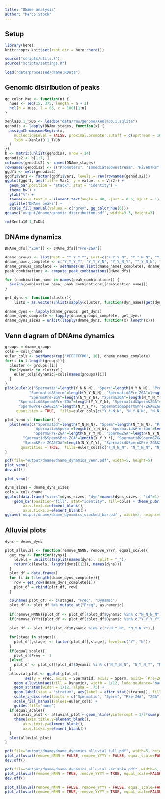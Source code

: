 ```yaml
---
title: "DNAme analysis"
author: "Marco Stock"
---
```


## Setup
```r
library(here)
knitr::opts_knit$set(root.dir = here::here())
```
```r
source("scripts/utils.R")
source("scripts/settings.R")
```
```r
load("data/processed/dname.RData")
```

## Genomic distribution of peaks
```r
gg_color_hue <- function(n) {
  hues <- seq(15, 375, length = n + 1)
  hcl(h = hues, l = 65, c = 100)[1:n]
}

Xenla10.1_TxDb <- loadDb("data/raw/genome/Xenla10.1.sqlite")
genodis <- lapply(DNAme_stages, function(x) {
  assignChromosomeRegion(x,
    nucleotideLevel = FALSE, proximal.promoter.cutoff = c(upstream = 1000, downstream = 1000), precedence = c("Promoters", "immediateDownstream", "fiveUTRs", "threeUTRs", "Exons", "Introns"),
    TxDb = Xenla10.1_TxDb
  )
})
b <- matrix(unlist(genodis), nrow = 14)
genodis2 <- b[1:7, ]
colnames(genodis2) <- names(DNAme_stages)
rownames(genodis2) <- c("Promoters", "ImmediateDownstream", "FiveUTRs", "ThreeUTRs", "Exons", "Introns", "Intergenic regions")
ggdf1 <- melt(genodis2)
ggdf1$Var1 <- factor(ggdf1$Var1, levels = rev(rownames(genodis2)))
ggplot(ggdf1, aes(fill = Var1, y = value, x = Var2)) +
  geom_bar(position = "stack", stat = "identity") +
  theme_bw() +
  ylab("%") +
  theme(axis.text.x = element_text(angle = 90, vjust = 0.5, hjust = 1), axis.title.x = element_blank(), legend.title = element_blank()) +
  ggtitle("DNAme peaks") +
  scale_fill_manual(values = c("grey", gg_color_hue(6)))
ggsave('output/dname/genomic_distribution.pdf', width=3.3, height=3)

rm(Xenla10.1_TxDb)
```

## DNAme dynamics
```r
DNAme_dfs[["ZGA"]] <- DNAme_dfs[["Pre-ZGA"]]

dname_groups <- list(Kept = "Y_Y_Y_Y", Lost=c("Y_Y_Y_N", "Y_Y_N_N", "Y_N_N_N"), Gained=c("N_N_Y_Y", "N_N_N_Y"), Absent="N_N_N_N") #Recovered=c("Y_Y_N_Y", "Y_N_Y_Y", "Y_N_N_Y"),
dname_names_complete <- c("Y_Y_Y_Y", "Y_Y_Y_N", "Y_Y_N_Y", "Y_Y_N_N", "Y_N_Y_Y", "Y_N_Y_N", "Y_N_N_Y", "Y_N_N_N", "N_Y_Y_Y", "N_Y_Y_N", "N_Y_N_Y", "N_Y_N_N", "N_N_Y_Y", "N_N_Y_N", "N_N_N_Y", "N_N_N_N")
dname_groups_complete <- setNames(as.list(dname_names_complete), dname_names_complete)
peak_combinations <- compute_peak_combinations(DNAme_dfs)

for (combination_name in names(peak_combinations)) {
  assign(combination_name, peak_combinations[[combination_name]])
}

get_dyns <- function(cluster){
    lists = as.vector(unlist(sapply(cluster, function(dyn_name){get(dyn_name)}, simplify = TRUE), use.names = FALSE))}

dname_dyns <- lapply(dname_groups, get_dyns)
dname_dyns_complete <- lapply(dname_groups_complete, get_dyns)
dname_dyns_sizes = unlist(lapply(dname_dyns, function(x) length(x)))
```

## Venn diagram of DNAme dynamics
```r
groups = dname_groups
cols = cols_dname
euler_cols <- setNames(rep("#FFFFFF00", 16), dname_names_complete)
for(i in 1:length(groups)){
  cluster <- groups[[i]]
  for(dynamic in cluster){
    euler_cols[dynamic]=cols[names(groups)[i]]
  }
}
plot(euler(c("Spermatid"=length(Y_N_N_N), "Sperm"=length(N_Y_N_N), "Pre-ZGA"=length(N_N_Y_N), "ZGA"=length(N_N_N_Y),
           "Spermatid&Sperm"=length(Y_Y_N_N), "Spermatid&Pre-ZGA"=length(Y_N_Y_N), "Spermatid&ZGA"=length(Y_N_N_Y),
           "Sperm&Pre-ZGA"=length(N_Y_Y_N), "Sperm&ZGA"=length(N_Y_N_Y), "Pre-ZGA&ZGA"=length(N_N_Y_Y),
      "Spermatid&Sperm&Pre-ZGA"=length(Y_Y_Y_N), "Spermatid&Sperm&ZGA"=length(Y_Y_N_Y), "Spermatid&Pre-ZGA&ZGA"=length(Y_N_Y_Y),
      "Sperm&Pre-ZGA&ZGA"=length(N_Y_Y_Y), "Spermatid&Sperm&Pre-ZGA&ZGA"=length(Y_Y_Y_Y))),
     quantities = TRUE,  fills=euler_cols[c("Y_N_N_N", "N_Y_N_N", "N_N_Y_N", "N_N_N_Y", "Y_Y_N_N", "Y_N_Y_N", "Y_N_N_Y", "N_Y_Y_N", "N_Y_N_Y", "N_N_Y_Y", "Y_Y_Y_N", "Y_Y_N_Y", "Y_N_Y_Y", "N_Y_Y_Y", "Y_Y_Y_Y")])

plot_venn <- function() {
  plot(venn(c("Spermatid"=length(Y_N_N_N), "Sperm"=length(N_Y_N_N), "Pre-ZGA"=length(N_N_Y_N), "ZGA"=length(N_N_N_Y),
             "Spermatid&Sperm"=length(Y_Y_N_N), "Spermatid&Pre-ZGA"=length(Y_N_Y_N), "Spermatid&ZGA"=length(Y_N_N_Y),
             "Sperm&Pre-ZGA"=length(N_Y_Y_N), "Sperm&ZGA"=length(N_Y_N_Y), "Pre-ZGA&ZGA"=length(N_N_Y_Y),
        "Spermatid&Sperm&Pre-ZGA"=length(Y_Y_Y_N), "Spermatid&Sperm&ZGA"=length(Y_Y_N_Y), "Spermatid&Pre-ZGA&ZGA"=length(Y_N_Y_Y),
        "Sperm&Pre-ZGA&ZGA"=length(N_Y_Y_Y), "Spermatid&Sperm&Pre-ZGA&ZGA"=length(Y_Y_Y_Y))),
       quantities = TRUE,  fills=euler_cols[c("Y_N_N_N", "N_Y_N_N", "N_N_Y_N", "N_N_N_Y", "Y_Y_N_N", "Y_N_Y_N", "Y_N_N_Y", "N_Y_Y_N", "N_Y_N_Y", "N_N_Y_Y", "Y_Y_Y_N", "Y_Y_N_Y", "Y_N_Y_Y", "N_Y_Y_Y", "Y_Y_Y_Y")])
}

pdf(file="output/dname/dname_dynamics_venn.pdf", width=5, height=5)
plot_venn()
dev.off()

plot_venn()
```
```r
dyns_sizes = dname_dyns_sizes
cols = cols_dname
ggplot(data.frame("sizes"=dyns_sizes, "dyn"=names(dyns_sizes), "id"=1), aes(fill=dyn, y=sizes, x=id)) + 
    geom_bar(position="fill", stat="identity", fill=cols) + theme_pubr() + ylab("Ratio of genome") + theme(axis.title.x=element_blank(),
        axis.text.x=element_blank(),
        axis.ticks.x=element_blank())
ggsave('output/dname/dname_dynamics_stacked_bar.pdf', width=2, height=5)
```
## Alluvial plots
```r
dyns = dname_dyns

plot_alluvial <- function(remove_NNNN, remove_YYYY, equal_scale){
  get_row <- function(dyns){
    levels = unlist(strsplit(names(dyns), split = "_"))
    return(c(levels, length(dyns[[1]]), names(dyns)))
  }
  plot_df = data.frame()
  for (i in 1:length(dname_dyns_complete)){
    row = get_row(dname_dyns_complete[i])
    plot_df = rbind(plot_df, row)
  }
  
  colnames(plot_df) <- c(stages, "Freq", "Dynamic")
  plot_df <- plot_df %>% mutate_at("Freq", as.numeric)
  
  if(remove_NNNN){plot_df <- plot_df[!plot_df$Dynamic %in% c("N_N_N_N"),]}
  if(remove_YYYY){plot_df <- plot_df[!plot_df$Dynamic %in% c("Y_Y_Y_Y"),]}
  
  plot_df <- plot_df[!plot_df$Dynamic %in% c("Y_N_Y_N", "N_Y_N_Y"),]
  
  for(stage in stages){
    plot_df[,stage] <- factor(plot_df[,stage], levels=c("Y", "N"))
  }
  if(equal_scale){
    plot_df$Freq <- 1
  }else{
    plot_df <- plot_df[!plot_df$Dynamic %in% c("N_Y_N_N", "N_Y_N_Y", "N_Y_Y_Y", "N_Y_Y_N", "Y_N_Y_N", "N_N_Y_N"),]
  }
  alluvial_plot <- ggplot(plot_df,
         aes(y = Freq, axis1 = Spermatid, axis2 = Sperm, axis3= `Pre-ZGA`, axis4 = ZGA, fill=Dynamic)) +
    geom_alluvium(aes(fill = Dynamic), width = 1/12, lode.guidance="backfront") + theme_pubr() +
    geom_stratum(width = 1/12, alpha = .75) +
    geom_label(stat = "stratum", aes(label = after_stat(stratum)), fill="white") +
    scale_x_discrete(limits = c("Spermatid", "Sperm", "Pre-ZGA", "ZGA"), expand = c(.05, .05)) +
    scale_fill_manual(values=euler_cols) + 
    guides(fill="none") 
  if(equal_scale){
    alluvial_plot <- alluvial_plot + geom_hline(yintercept = 1/2*sum(plot_df$Freq), col = "black", linetype="dotted") +
    theme(axis.title.y=element_blank(),
        axis.text.y=element_blank(),
        axis.ticks.y=element_blank())
  }
  plot(alluvial_plot)
}

pdf(file="output/dname/dname_dynamics_alluvial_full.pdf", width=5, height=3)
plot_alluvial(remove_NNNN = FALSE, remove_YYYY = FALSE, equal_scale=FALSE)
dev.off()

pdf(file="output/dname/dname_dynamics_alluvial_variable.pdf", width=5, height=3)
plot_alluvial(remove_NNNN = TRUE, remove_YYYY = TRUE, equal_scale=FALSE)
dev.off()

plot_alluvial(remove_NNNN = FALSE, remove_YYYY = FALSE, equal_scale=FALSE)
plot_alluvial(remove_NNNN = TRUE, remove_YYYY = TRUE, equal_scale=FALSE)

```
